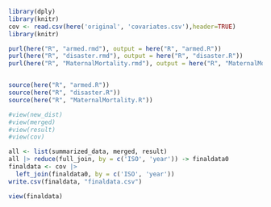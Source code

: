 ```r
library(dply)
library(knitr)
cov <- read.csv(here('original', 'covariates.csv'),header=TRUE)
library(knitr)

purl(here("R", "armed.rmd"), output = here("R", "armed.R"))
purl(here("R", "disaster.rmd"), output = here("R", "disaster.R"))
purl(here("R", "MaternalMortality.rmd"), output = here("R", "MaternalMortality.R"))


source(here("R", "armed.R"))
source(here("R", "disaster.R"))
source(here("R", "MaternalMortality.R"))

#view(new_dist)
#view(merged)
#view(result)
#view(cov)

```


```r
all <- list(summarized_data, merged, result)
all |> reduce(full_join, by = c('ISO', 'year')) -> finaldata0
finaldata <- cov |>
  left_join(finaldata0, by = c('ISO', 'year'))
write.csv(finaldata, "finaldata.csv")
```



```r
view(finaldata)
```

